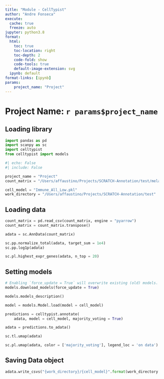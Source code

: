 ```yaml
---
title: "Module - CellTypist"
author: "Andre Fonseca"
execute:
  cache: true
  freeze: auto
jupyter: python3.8
format:
  html:
    toc: true
    toc-location: right
    toc-depth: 2
    code-fold: show
    code-tools: true
    default-image-extension: svg
  ipynb: default
format-links: [ipynb]
params:
    project_name: "Project"
---
```


# Project Name: `r params$project_name`

## Loading library

```python

import pandas as pd
import scanpy as sc
import celltypist
from celltypist import models

```

```python
#| echo: False
#| include: False

project_name = "Project"
count_matrix = "/Users/affaustino/Projects/SCRATCH-Annotation/test/melanoma_yost_2018.csv"

cell_model = "Immune_All_Low.pkl"
work_directory = "/Users/affaustino/Projects/SCRATCH-Annotation/test"

```

## Loading data

```python

count_matrix = pd.read_csv(count_matrix, engine = "pyarrow")
count_matrix = count_matrix.transpose()

```

```python

adata = sc.AnnData(count_matrix)

```

```python

sc.pp.normalize_total(adata, target_sum = 1e4)
sc.pp.log1p(adata)

```

```python

sc.pl.highest_expr_genes(adata, n_top = 20)

```

## Setting models

```python

# Enabling `force_update = True` will overwrite existing (old) models.
models.download_models(force_update = True)

```

```python

models.models_description()

```

```python

model = models.Model.load(model = cell_model)

```

```python

predictions = celltypist.annotate(
    adata, model = cell_model, majority_voting = True)

```

```python

adata = predictions.to_adata()

```

```python

sc.tl.umap(adata)

```

```python

sc.pl.umap(adata, color = ['majority_voting'], legend_loc = 'on data')

```

## Saving Data object

```python

adata.write_csvs("{work_directory}/{cell_model}".format(work_directory = work_directory, cell_model = cell_model.strip(".pkl")))

```
